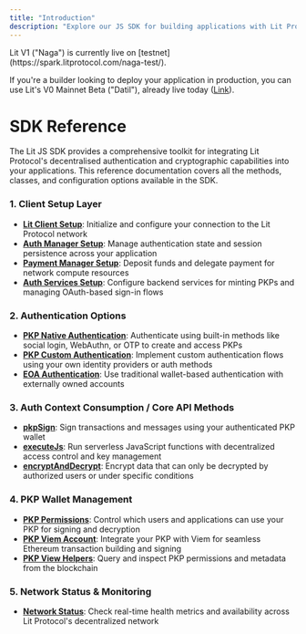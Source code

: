 ```yaml
---
title: "Introduction"
description: "Explore our JS SDK for building applications with Lit Protocol"
---
```


<Tip>
Lit V1 ("Naga") is currently live on [testnet](https://spark.litprotocol.com/naga-test/). 

If you're a builder looking to deploy your application in production, you can use Lit's V0 Mainnet Beta ("Datil"), already live today ([Link](https://developer.litprotocol.com/)).
</Tip>

# SDK Reference

The Lit JS SDK provides a comprehensive toolkit for integrating Lit Protocol's decentralised authentication and cryptographic capabilities into your applications. This reference documentation covers all the methods, classes, and configuration options available in the SDK.

### 1. Client Setup Layer

- **[Lit Client Setup](/sdk/getting-started/lit-client)**: Initialize and configure your connection to the Lit Protocol network
- **[Auth Manager Setup](/sdk/getting-started/auth-manager)**: Manage authentication state and session persistence across your application
- **[Payment Manager Setup](/sdk/getting-started/payment-manager-setup)**: Deposit funds and delegate payment for network compute resources
- **[Auth Services Setup](/sdk/getting-started/auth-services)**: Configure backend services for minting PKPs and managing OAuth-based sign-in flows

### 2. Authentication Options

- **[PKP Native Authentication](/sdk/auth/pkp-native-auth)**: Authenticate using built-in methods like social login, WebAuthn, or OTP to create and access PKPs
- **[PKP Custom Authentication](/sdk/auth/pkp-custom-auth)**: Implement custom authentication flows using your own identity providers or auth methods
- **[EOA Authentication](/sdk/auth/eoa/eoa-auth)**: Use traditional wallet-based authentication with externally owned accounts

### 3. Auth Context Consumption / Core API Methods

- **[pkpSign](/sdk/auth-context-consumption/pkp-sign)**: Sign transactions and messages using your authenticated PKP wallet
- **[executeJs](/sdk/auth-context-consumption/execute-js)**: Run serverless JavaScript functions with decentralized access control and key management
- **[encryptAndDecrypt](/sdk/auth-context-consumption/encrypt-and-decrypt)**: Encrypt data that can only be decrypted by authorized users or under specific conditions

### 4. PKP Wallet Management

- **[PKP Permissions](/sdk/sdk-reference/lit-client/functions/createLitClient/pkp-permissions)**: Control which users and applications can use your PKP for signing and decryption
- **[PKP Viem Account](/sdk/sdk-reference/lit-client/functions/createLitClient/pkp-viem-account)**: Integrate your PKP with Viem for seamless Ethereum transaction building and signing
- **[PKP View Helpers](/sdk/sdk-reference/lit-client/functions/createLitClient/pkp-view-helpers)**: Query and inspect PKP permissions and metadata from the blockchain

### 5. Network Status & Monitoring

- **[Network Status](/sdk/resources/network-status)**: Check real-time health metrics and availability across Lit Protocol's decentralized network
